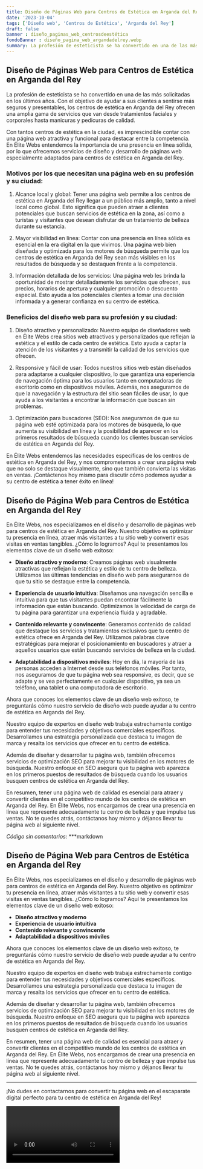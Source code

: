 ```yaml
---
title: Diseño de Páginas Web para Centros de Estética en Arganda del Rey
date: '2023-10-04'
tags: ['Diseño web', 'Centros de Estética', 'Arganda del Rey']
draft: false
banner : diseño_paginas_web_centrosdeestética
fondoBanner : diseño_pagina_web_argandadelrey.webp
summary: La profesión de esteticista se ha convertido en una de las más solicitadas en los últimos años. Con el objetivo de ayudar a sus clientes a sentirse más seguros y presentables, los centros de estética en Arganda del Rey ofrecen una amplia gama de servicios que van desde tratamientos faciales y corporales hasta manicuras y pedicuras de calidad.
---
```


## Diseño de Páginas Web para Centros de Estética en Arganda del Rey

La profesión de esteticista se ha convertido en una de las más solicitadas en los últimos años. Con el objetivo de ayudar a sus clientes a sentirse más seguros y presentables, los centros de estética en Arganda del Rey ofrecen una amplia gama de servicios que van desde tratamientos faciales y corporales hasta manicuras y pedicuras de calidad.

Con tantos centros de estética en la ciudad, es imprescindible contar con una página web atractiva y funcional para destacar entre la competencia. En Élite Webs entendemos la importancia de una presencia en línea sólida, por lo que ofrecemos servicios de diseño y desarrollo de páginas web especialmente adaptados para centros de estética en Arganda del Rey.

### Motivos por los que necesitan una página web en su profesión y su ciudad:

1. Alcance local y global: Tener una página web permite a los centros de estética en Arganda del Rey llegar a un público más amplio, tanto a nivel local como global. Esto significa que pueden atraer a clientes potenciales que buscan servicios de estética en la zona, así como a turistas y visitantes que desean disfrutar de un tratamiento de belleza durante su estancia.

2. Mayor visibilidad en línea: Contar con una presencia en línea sólida es esencial en la era digital en la que vivimos. Una página web bien diseñada y optimizada para los motores de búsqueda permite que los centros de estética en Arganda del Rey sean más visibles en los resultados de búsqueda y se destaquen frente a la competencia.

3. Información detallada de los servicios: Una página web les brinda la oportunidad de mostrar detalladamente los servicios que ofrecen, sus precios, horarios de apertura y cualquier promoción o descuento especial. Esto ayuda a los potenciales clientes a tomar una decisión informada y a generar confianza en su centro de estética.

### Beneficios del diseño web para su profesión y su ciudad:

1. Diseño atractivo y personalizado: Nuestro equipo de diseñadores web en Élite Webs crea sitios web atractivos y personalizados que reflejan la estética y el estilo de cada centro de estética. Esto ayuda a captar la atención de los visitantes y a transmitir la calidad de los servicios que ofrecen.

2. Responsive y fácil de usar: Todos nuestros sitios web están diseñados para adaptarse a cualquier dispositivo, lo que garantiza una experiencia de navegación óptima para los usuarios tanto en computadoras de escritorio como en dispositivos móviles. Además, nos aseguramos de que la navegación y la estructura del sitio sean fáciles de usar, lo que ayuda a los visitantes a encontrar la información que buscan sin problemas.

3. Optimización para buscadores (SEO): Nos aseguramos de que su página web esté optimizada para los motores de búsqueda, lo que aumenta su visibilidad en línea y la posibilidad de aparecer en los primeros resultados de búsqueda cuando los clientes buscan servicios de estética en Arganda del Rey.

En Élite Webs entendemos las necesidades específicas de los centros de estética en Arganda del Rey, y nos comprometemos a crear una página web que no solo se destaque visualmente, sino que también convierta las visitas en ventas. ¡Contáctenos hoy mismo para discutir cómo podemos ayudar a su centro de estética a tener éxito en línea!

<GifSeo />

<Cta />

## Diseño de Página Web para Centros de Estética en Arganda del Rey

En Élite Webs, nos especializamos en el diseño y desarrollo de páginas web para centros de estética en Arganda del Rey. Nuestro objetivo es optimizar tu presencia en línea, atraer más visitantes a tu sitio web y convertir esas visitas en ventas tangibles. ¿Cómo lo logramos? Aquí te presentamos los elementos clave de un diseño web exitoso:

- **Diseño atractivo y moderno**: Creamos páginas web visualmente atractivas que reflejan la estética y estilo de tu centro de belleza. Utilizamos las últimas tendencias en diseño web para asegurarnos de que tu sitio se destaque entre la competencia.

- **Experiencia de usuario intuitiva**: Diseñamos una navegación sencilla e intuitiva para que tus visitantes puedan encontrar fácilmente la información que están buscando. Optimizamos la velocidad de carga de tu página para garantizar una experiencia fluida y agradable.

- **Contenido relevante y convincente**: Generamos contenido de calidad que destaque los servicios y tratamientos exclusivos que tu centro de estética ofrece en Arganda del Rey. Utilizamos palabras clave estratégicas para mejorar el posicionamiento en buscadores y atraer a aquellos usuarios que están buscando servicios de belleza en la ciudad.

- **Adaptabilidad a dispositivos móviles**: Hoy en día, la mayoría de las personas acceden a Internet desde sus teléfonos móviles. Por tanto, nos aseguramos de que tu página web sea responsive, es decir, que se adapte y se vea perfectamente en cualquier dispositivo, ya sea un teléfono, una tablet o una computadora de escritorio.

Ahora que conoces los elementos clave de un diseño web exitoso, te preguntarás cómo nuestro servicio de diseño web puede ayudar a tu centro de estética en Arganda del Rey.

Nuestro equipo de expertos en diseño web trabaja estrechamente contigo para entender tus necesidades y objetivos comerciales específicos. Desarrollamos una estrategia personalizada que destaca tu imagen de marca y resalta los servicios que ofrecer en tu centro de estética.

Además de diseñar y desarrollar tu página web, también ofrecemos servicios de optimización SEO para mejorar tu visibilidad en los motores de búsqueda. Nuestro enfoque en SEO asegura que tu página web aparezca en los primeros puestos de resultados de búsqueda cuando los usuarios busquen centros de estética en Arganda del Rey.

En resumen, tener una página web de calidad es esencial para atraer y convertir clientes en el competitivo mundo de los centros de estética en Arganda del Rey. En Élite Webs, nos encargamos de crear una presencia en línea que represente adecuadamente tu centro de belleza y que impulse tus ventas. No te quedes atrás, contáctanos hoy mismo y déjanos llevar tu página web al siguiente nivel.

*Código sin comentarios:*
***markdown
## Diseño de Página Web para Centros de Estética en Arganda del Rey

En Élite Webs, nos especializamos en el diseño y desarrollo de páginas web para centros de estética en Arganda del Rey. Nuestro objetivo es optimizar tu presencia en línea, atraer más visitantes a tu sitio web y convertir esas visitas en ventas tangibles. ¿Cómo lo logramos? Aquí te presentamos los elementos clave de un diseño web exitoso:

- **Diseño atractivo y moderno**
- **Experiencia de usuario intuitiva**
- **Contenido relevante y convincente**
- **Adaptabilidad a dispositivos móviles**

Ahora que conoces los elementos clave de un diseño web exitoso, te preguntarás cómo nuestro servicio de diseño web puede ayudar a tu centro de estética en Arganda del Rey.

Nuestro equipo de expertos en diseño web trabaja estrechamente contigo para entender tus necesidades y objetivos comerciales específicos. Desarrollamos una estrategia personalizada que destaca tu imagen de marca y resalta los servicios que ofrecer en tu centro de estética.

Además de diseñar y desarrollar tu página web, también ofrecemos servicios de optimización SEO para mejorar tu visibilidad en los motores de búsqueda. Nuestro enfoque en SEO asegura que tu página web aparezca en los primeros puestos de resultados de búsqueda cuando los usuarios busquen centros de estética en Arganda del Rey.

En resumen, tener una página web de calidad es esencial para atraer y convertir clientes en el competitivo mundo de los centros de estética en Arganda del Rey. En Élite Webs, nos encargamos de crear una presencia en línea que represente adecuadamente tu centro de belleza y que impulse tus ventas. No te quedes atrás, contáctanos hoy mismo y déjanos llevar tu página web al siguiente nivel.
***

¡No dudes en contactarnos para convertir tu página web en el escaparate digital perfecto para tu centro de estética en Arganda del Rey!

<Video />

<CtaBot job='Centros de Estética' city='Arganda del Rey'/>

<Gmaps query='Arganda del Rey+españa+maps' />
